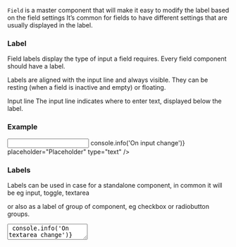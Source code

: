 
`Field` is a master component that will make it easy to modify the label based on the field settings
It’s common for fields to have different settings that are usually displayed in the label.

### Label

Field labels display the type of input a field requires.
Every field component should have a label.

Labels are aligned with the input line and always visible.
They can be resting (when a field is inactive and empty) or floating.

Input line
The input line indicates where to enter text, displayed below the label.

### Example

<Playground>
  <block.L>
    <Field label="Label">
      <Input
        priority="primary"
        name="name"
        onChange={(event) => console.info('On input change')}
        placeholder="Placeholder"
        type="text"
      />
    </Field>
   </block.L>
</Playground>

### Labels

Labels can be used in case for a standalone component, in common it will be eg input, toggle, textarea

or also as a label of group of component, eg checkbox or radiobutton groups.

<Playground size="S">
  <Field label="Label of group">
    <Checkbox text="Item text" priority="secondary" />
    <Checkbox text="Item text" priority="secondary" />
    <Checkbox text="Item text" priority="secondary" />
  </Field>
  <Field label="Label for a standalone component" priority="primary">
    <TextArea
      name="name"
      placeholder="TextArea"
      onChange={() => console.info('On textarea change')}
      priority="primary"
      overflow="hidden"
      disabled
    />
  </Field>
  <Field label="Label for input">
    <InputPassword
      iconHidden={<IconEyeClosed />}
      iconOpen={<IconEyeOpened />}
      name="input"
      onChange={() => console.info('change')}
      placeholder="Enter password"
      priority="primary"
    />
  </Field>
</Playground>{' '}

Labels and children component can be replaced in row

<Playground size="S">
  <Field label="Label of set" row>
    <Checkbox text="Item text" priority="secondary" />
    <Checkbox text="Item text" priority="secondary" />
    <Checkbox text="Item text" priority="secondary" />
  </Field>
  <State initial={false} change={(i) => !i}>
    {(value, change) => (
      <Field label="Label of item" row>
        <Switch checked={value} onChange={change} id="roundTwo" priority="primary" />
      </Field>
    )}
  </State>
</Playground>

or in column priorities

<Playground size="S">
  <Field label="Label of set">
    <Checkbox text="Item text" priority="secondary" />
    <Checkbox text="Item text" priority="secondary" />
    <Checkbox text="Item text" priority="secondary" />
  </Field>
  <State initial={false} change={(i) => !i}>
    {(value, change) => (
      <Field label="Label of item">
        <Switch checked={value} onChange={change} id="roundOne" priority="primary" />
      </Field>
    )}
  </State>
</Playground>

### Priorities

Error priority can be used to focus user attention on error.

<Playground direction="vertical">
  <Field label="Textarea with error" priority="danger">
    <TextArea
      name="name"
      placeholder="TextArea"
      onChange={() => console.info('On textarea change')}
      priority="danger"
      overflow="hidden"
      disabled
    />
  </Field>
  <Field label="Input with error" priority="danger">
    <Input
      priority="danger"
      name="name"
      onChange={(event) => console.info('On input change')}
      placeholder="Placeholder"
      type="text"
    />
  </Field>
  <State initial={false} change={(i) => !i}>
    {(value, change) => (
      <Field label="Switch with error">
        <Switch checked={value} onChange={change} id="roundOne" priority="danger" />
      </Field>
    )}
  </State>
</Playground>

### Props

| Name       | Type              | Default       | Description                                                  |
| ---------- | ----------------- | ------------- | ------------------------------------------------------------ |
| `children` | `React.ReactNode` |               | Field content                                                |
| `label`    | `React.ReactNode` |               | Text appeared above the content                              |
| `priority` | `string`          | `'secondary'` | Priority prop to style component                             |
| `row`      | `boolean`         |               | The row attribute specifies direction of label and component |
